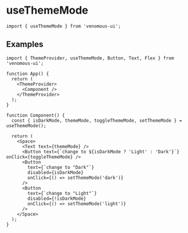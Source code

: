 
# useThemeMode

```tsx
import { useThemeMode } from 'venomous-ui';
```

## Examples

```tsx
import { ThemeProvider, useThemeMode, Button, Text, Flex } from 'venomous-ui';

function App() {
  return (
    <ThemeProvider>
      <Component />
    </ThemeProvider>
  );
}

function Component() {
  const { isDarkMode, themeMode, toggleThemeMode, setThemeMode } = useThemeMode();

  return (
    <Space>
      <Text text={themeMode} />
      <Button text={`change to ${isDarkMode ? 'Light' : 'Dark'}`} onClick={toggleThemeMode} />
      <Button
        text={`change to "Dark"`}
        disabled={isDarkMode}
        onClick={() => setThemeMode('dark')}
      />
      <Button
        text={`change to "Light"`}
        disabled={!isDarkMode}
        onClick={() => setThemeMode('light')}
      />
    </Space>
  );
}
```
